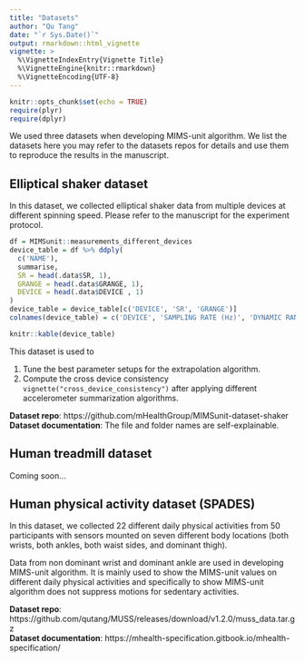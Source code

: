 ```yaml
---
title: "Datasets"
author: "Qu Tang"
date: "`r Sys.Date()`"
output: rmarkdown::html_vignette
vignette: >
  %\VignetteIndexEntry{Vignette Title}
  %\VignetteEngine{knitr::rmarkdown}
  %\VignetteEncoding{UTF-8}
---
```


```r
knitr::opts_chunk$set(echo = TRUE)
require(plyr)
require(dplyr)
```

We used three datasets when developing MIMS-unit algorithm. We list the datasets here you may refer to the datasets repos for details and use them to reproduce the results in the manuscript.

## Elliptical shaker dataset

In this dataset, we collected elliptical shaker data from multiple devices at different spinning speed. Please refer to the manuscript for the experiment protocol.


```r
df = MIMSunit::measurements_different_devices
device_table = df %>% ddply(
  c('NAME'),
  summarise,
  SR = head(.data$SR, 1),
  GRANGE = head(.data$GRANGE, 1),
  DEVICE = head(.data$DEVICE , 1)
)
device_table = device_table[c('DEVICE', 'SR', 'GRANGE')]
colnames(device_table) = c('DEVICE', 'SAMPLING RATE (Hz)', 'DYNAMIC RANGE (g)')
```
```r
knitr::kable(device_table)
```

This dataset is used to 

1. Tune the best parameter setups for the extrapolation algorithm.
2. Compute the cross device consistency `vignette("cross_device_consistency")` after applying different accelerometer summarization algorithms.

**Dataset repo**: https://github.com/mHealthGroup/MIMSunit-dataset-shaker  
**Dataset documentation**: The file and folder names are self-explainable.

## Human treadmill dataset

Coming soon...

## Human physical activity dataset (SPADES)

In this dataset, we collected 22 different daily physical activities from 50 participants with sensors mounted on seven different body locations (both wrists, both ankles, both waist sides, and dominant thigh). 

Data from non dominant wrist and dominant ankle are used in developing MIMS-unit algorithm. It is mainly used to show the MIMS-unit values on different daily physical activities and specifically to show MIMS-unit algorithm does not suppress motions for sedentary activities.

**Dataset repo**: https://github.com/qutang/MUSS/releases/download/v1.2.0/muss_data.tar.gz  
**Dataset documentation**: https://mhealth-specification.gitbook.io/mhealth-specification/